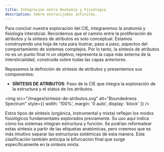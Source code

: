 ```yaml
---
title: Integración entre Anatomía y Fisiología
description: Sobre encrucijadas infinitas.
---
```


Para concluir nuestra exploración del CIE, integraremos la anatomía y fisiología intersticial. Recordemos que el camino entre la proliferación de atributos y la síntesis de atributos es solo conceptual. Estamos construyendo una hoja de ruta para ilustrar, paso a paso, aspectos del comportamiento de sistemas complejos. Por lo tanto, la síntesis de atributos no es un punto final ni un objetivo; representa la capa más externa de la intersticialidad, construida sobre todas las capas anteriores.

Repasemos la definición de síntesis de atributos y presentemos sus componentes:

- **SÍNTESIS DE ATRIBUTOS**: Paso de la CIE que integra la exploración de la estructura y el status de los atributos.

<img 
  src="/images/sintesis-de-atributos.svg" 
  alt="Boundedness Spectrum" 
  style={{ width: '100%', margin: '0 auto', display: 'block' }} 
/>

Estos tipos de síntesis (orgánica, instrumental y mixta) reflejan los modos fisiológicos fundamentales explorados previamente. Su uso aquí indica cómo los sistemas integran estructura y función. Se podrían reformatear estas síntesis a partir de las etiquetas anatómicas, pero creemos que es más intuitivo separar las estructuras sistémicas de esta manera. Esta clasificación también anticipa la bifurcación final que surge específicamente en la síntesis mixta.
